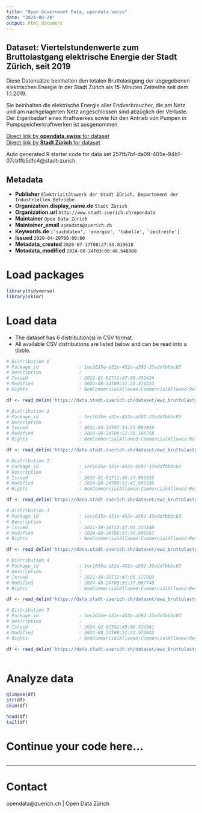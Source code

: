 ```yaml
---
title: "Open Government Data, opendata.swiss"
date: "2024-08-24"
output: html_document
---
```


## Dataset: Viertelstundenwerte zum Bruttolastgang elektrische Energie der Stadt Zürich, seit 2019


Diese Datensätze beinhalten den totalen Bruttolastgang der abgegebenen elektrischen Energie in der Stadt Zürich als 15-Minuten Zeitreihe seit dem 1.1.2019.

Sie beinhalten die elektrische Energie aller Endverbraucher, die am Netz und am nachgelagerten Netz angeschlossen sind abzüglich der Verluste. Der Eigenbadarf eines Kraftwerkes sowie für den Antrieb von Pumpen in Pumpspeicherkraftwerken ist ausgenommen.


[Direct link by **opendata.swiss** for dataset](https://opendata.swiss/de/dataset/viertelstundenwerte-zum-bruttolastgang-elektrische-energie-der-stadt-zurich1)<br>
[Direct link by **Stadt Zürich** for dataset](https://data.stadt-zuerich.ch/dataset/ewz_bruttolastgang_stadt_zuerich)

Auto generated R starter code for data set 257fb7bf-da09-405e-94b1-07cbffb5dfc4@stadt-zurich.

## Metadata

- **Publisher** `Elektrizitätswerk der Stadt Zürich, Departement der Industriellen Betriebe`
- **Organization.display_name.de** `Stadt Zürich`
- **Organization.url** `http://www.stadt-zuerich.ch/opendata`
- **Maintainer** `Open Data Zürich`
- **Maintainer_email** `opendata@zuerich.ch`
- **Keywords.de** `['sachdaten', 'energie', 'tabelle', 'zeitreihe']`
- **Issued** `2020-04-29T00:00:00`
- **Metadata_created** `2020-07-17T08:27:59.819618`
- **Metadata_modified** `2024-08-24T03:00:48.648988`


# Load packages

```r

library(tidyverse)
library(skimr)

```

# Load data

-   The dataset has 6 distribution(s) in CSV format.
-   All available CSV distributions are listed below and can be read into a tibble.

```r

# Distribution 0
# Package_id               : 1ec1635e-d31e-452a-a592-33addfbbbc03
# Description              : 
# Issued                   : 2022-01-01T11:47:00.459424
# Modified                 : 2024-08-24T00:51:41.231323
# Rights                   : NonCommercialAllowed-CommercialAllowed-ReferenceNotRequired

df <- read_delim('https://data.stadt-zuerich.ch/dataset/ewz_bruttolastgang_stadt_zuerich/download/2022_ewz_bruttolastgang.csv')

# Distribution 1
# Package_id               : 1ec1635e-d31e-452a-a592-33addfbbbc03
# Description              : 
# Issued                   : 2021-04-13T07:14:53.993819
# Modified                 : 2024-08-24T00:51:38.166758
# Rights                   : NonCommercialAllowed-CommercialAllowed-ReferenceNotRequired

df <- read_delim('https://data.stadt-zuerich.ch/dataset/ewz_bruttolastgang_stadt_zuerich/download/2020_ewz_bruttolastgang.csv')

# Distribution 2
# Package_id               : 1ec1635e-d31e-452a-a592-33addfbbbc03
# Description              : 
# Issued                   : 2023-01-01T11:49:47.053425
# Modified                 : 2024-08-24T00:51:42.967336
# Rights                   : NonCommercialAllowed-CommercialAllowed-ReferenceNotRequired

df <- read_delim('https://data.stadt-zuerich.ch/dataset/ewz_bruttolastgang_stadt_zuerich/download/2023_ewz_bruttolastgang.csv')

# Distribution 3
# Package_id               : 1ec1635e-d31e-452a-a592-33addfbbbc03
# Description              : 
# Issued                   : 2021-10-18T12:47:01.153140
# Modified                 : 2024-08-24T00:51:39.856087
# Rights                   : NonCommercialAllowed-CommercialAllowed-ReferenceNotRequired

df <- read_delim('https://data.stadt-zuerich.ch/dataset/ewz_bruttolastgang_stadt_zuerich/download/2021_ewz_bruttolastgang.csv')

# Distribution 4
# Package_id               : 1ec1635e-d31e-452a-a592-33addfbbbc03
# Description              : 
# Issued                   : 2021-10-18T12:47:00.127002
# Modified                 : 2024-08-24T00:51:37.067748
# Rights                   : NonCommercialAllowed-CommercialAllowed-ReferenceNotRequired

df <- read_delim('https://data.stadt-zuerich.ch/dataset/ewz_bruttolastgang_stadt_zuerich/download/2019_ewz_bruttolastgang.csv')

# Distribution 5
# Package_id               : 1ec1635e-d31e-452a-a592-33addfbbbc03
# Description              : 
# Issued                   : 2024-02-01T02:49:08.324581
# Modified                 : 2024-08-24T00:51:44.573043
# Rights                   : NonCommercialAllowed-CommercialAllowed-ReferenceNotRequired

df <- read_delim('https://data.stadt-zuerich.ch/dataset/ewz_bruttolastgang_stadt_zuerich/download/2024_ewz_bruttolastgang.csv')



```

# Analyze data

```r

glimpse(df)
str(df)
skim(df)

head(df)
tail(df)

```

# Continue your code here...

```r

```

------------------------------------------------------------------------

# Contact

opendata@zuerich.ch | Open Data Zürich
